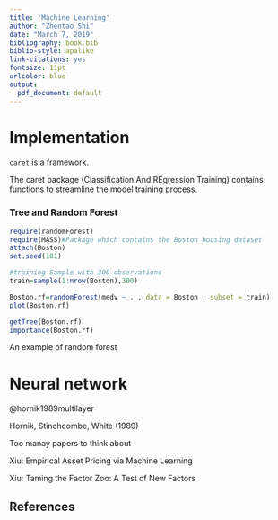 ```yaml
---
title: 'Machine Learning'
author: "Zhentao Shi"
date: "March 7, 2019"
bibliography: book.bib
biblio-style: apalike
link-citations: yes
fontsize: 11pt
urlcolor: blue
output:
  pdf_document: default
---
```



# Implementation

`caret` is a framework.

The caret package (Classification And REgression Training) contains functions to streamline the model training process.




### Tree and Random Forest
```r
require(randomForest)
require(MASS)#Package which contains the Boston housing dataset
attach(Boston)
set.seed(101)

#training Sample with 300 observations
train=sample(1:nrow(Boston),300)

Boston.rf=randomForest(medv ~ . , data = Boston , subset = train)
plot(Boston.rf)

getTree(Boston.rf)
importance(Boston.rf)
```
An example of random forest

# Neural network

@hornik1989multilayer

Hornik, Stinchcombe, White (1989)


Too manay papers to think about


Xiu: Empirical Asset Pricing via Machine Learning

Xiu: Taming the Factor Zoo: A Test of New Factors


## References

